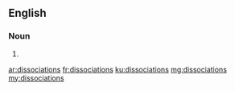 ==English==

===Noun===
{{head|en|noun plural form}}

# {{plural of|dissociation|lang=en}}

[[ar:dissociations]]
[[fr:dissociations]]
[[ku:dissociations]]
[[mg:dissociations]]
[[my:dissociations]]